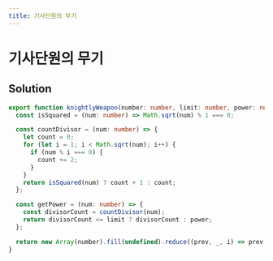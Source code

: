 ```yaml
---
title: 기사단원의 무기
---
```


# 기사단원의 무기

## Solution

```typescript filename="solution.ts" copy
export function knightlyWeapon(number: number, limit: number, power: number) {
  const isSquared = (num: number) => Math.sqrt(num) % 1 === 0;

  const countDivisor = (num: number) => {
    let count = 0;
    for (let i = 1; i < Math.sqrt(num); i++) {
      if (num % i === 0) {
        count += 2;
      }
    }
    return isSquared(num) ? count + 1 : count;
  };

  const getPower = (num: number) => {
    const divisorCount = countDivisor(num);
    return divisorCount <= limit ? divisorCount : power;
  };

  return new Array(number).fill(undefined).reduce((prev, _, i) => prev + getPower(i + 1), 0);
}
```

<ProblemLink
  codingSite="programmers"
  href="https://school.programmers.co.kr/learn/courses/30/lessons/136798"
  title="기사단원의 무기"
/>
